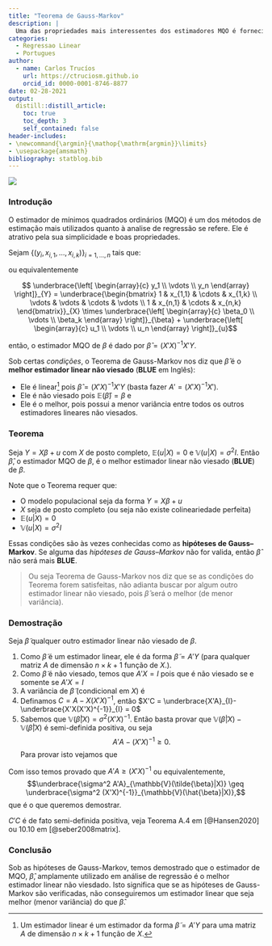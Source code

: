 ```yaml
---
title: "Teorema de Gauss-Markov"
description: |
  Uma das propriedades mais interessentes dos estimadores MQO é fornecida pelo Teorema de Gauss-Markov. Neste post discutimos a importância, significado e fornecemos uma demostração passo a passo do Teorema.
categories:
  - Regressao Linear
  - Portugues 
author:
  - name: Carlos Trucíos
    url: https://ctruciosm.github.io
    orcid_id: 0000-0001-8746-8877
date: 02-28-2021
output:
  distill::distill_article:
    toc: true
    toc_depth: 3
    self_contained: false
header-includes:
- \newcommand{\argmin}{\mathop{\mathrm{argmin}}\limits}
- \usepackage{amsmath}
bibliography: statblog.bib
---
```



![](teorema_proof.jpg)


### Introdução


O estimador de mínimos quadrados ordinários (MQO) é um dos métodos de estimação mais utilizados quanto à analise de regressão se refere. Ele é atrativo pela sua simplicidade e boas propriedades. 


Sejam $\{(y_i, x_{i,1}, \ldots, x_{i,k})  \}_{i=1, \ldots, n}$ tais que: 


\begin{align}
\begin{split}\label{eq:1}
    y_1 &= \beta_0 + \beta_1 x_{1,1}  + \cdots + \beta_k x_{1,k} + u_1 \\
    \vdots \\
    y_n &= \beta_0 + \beta_1 x_{n,1}  + \cdots + \beta_k x_{n,k} + u_n \\
\end{split}
\end{align}

ou equivalentemente

$$ \underbrace{\left[ \begin{array}{c} y_1 \\ \vdots \\ y_n \end{array} \right]}_{Y} = \underbrace{\begin{bmatrix} 
1 & x_{1,1} & \cdots & x_{1,k} \\ 
\vdots & \vdots & \cdots & \vdots \\ 
1 & x_{n,1} & \cdots & x_{n,k} \end{bmatrix}}_{X} \times \underbrace{\left[ \begin{array}{c} \beta_0 \\ \vdots \\ \beta_k \end{array} \right]}_{\beta} + \underbrace{\left[ \begin{array}{c} u_1 \\ \vdots \\ u_n \end{array} \right]}_{u}$$

então, o estimador MQO de $\beta$ é dado por $\hat{\beta} = (X'X)^{-1}X'Y$. 



Sob certas *condições*, o Teorema de Gauss-Markov nos diz que $\hat{\beta}$ é o **melhor estimador linear não viesado** (**BLUE** em Inglês):

- Ele é linear^[Um estimador linear é um estimador da forma $\tilde{\beta} = A'Y$ para uma matriz $A$ de dimensão $n \times k+1$ função de $X$.] pois $\hat{\beta} = (X'X)^{-1}X'Y$ (basta fazer $A' = (X'X)^{-1}X'$).
- Ele é não viesado pois $\mathbb{E}(\hat{\beta}) = \beta$ e
- Ele é o melhor, pois possui a menor variância entre todos os outros estimadores lineares não viesados.



### Teorema


Seja $Y = X \beta + u$ com $X$ de posto completo, $\mathbb{E}(u|X) = 0$ e $\mathbb{V}(u|X) = \sigma^2 I$. Então $\hat{\beta}$, o estimador MQO de $\beta$, é o melhor estimador linear não viesado (**BLUE**) de $\beta$.


Note que o Teorema requer que:

- O modelo populacional seja da forma $Y = X \beta + u$ 
- $X$ seja de posto completo (ou seja não existe colineariedade perfeita)
- $\mathbb{E}(u|X) = 0$
- $\mathbb{V}(u|X) = \sigma^2 I$

Essas condições são às vezes conhecidas como as **hipóteses de Gauss--Markov**. Se alguma das *hipóteses de Gauss--Markov* não for valida, então $\hat{\beta}$ não será mais **BLUE**.



> Ou seja  Teorema de Gauss-Markov nos diz que se as condições do Teorema forem satisfeitas, não adianta buscar por algum outro estimador linear não viesado, pois $\hat{\beta}$ será o melhor (de menor variância).


### Demostração

Seja $\tilde{\beta}$ qualquer outro estimador linear não viesado de $\beta$.

1. Como $\tilde{\beta}$ é um estimador linear, ele é da forma $\tilde{\beta} = A'Y$ (para qualquer matriz $A$ de dimensão $n \times k+1$ função de $X$.).
2. Como $\tilde{\beta}$ é não viesado, temos que $A'X = I$ pois \begin{equation}
\begin{aligned}
\mathbb{E}(\tilde{\beta} | X)  & =  \mathbb{E}(A'Y | X)\\
                      & =  \mathbb{E}(A' (X\beta + u) | X) \\
                      & =  \mathbb{E}(A'X\beta|X) + \mathbb{E}(u|X) \\
                      & =  \mathbb{E}(A'X\beta|X) \quad \text{pois } \mathbb{E}(u|X) = 0 \\
                      & =  A'X \beta, 
\end{aligned}
\end{equation} que é não viesado se e somente se $A'X = I$
3. A variância de $\tilde{\beta}$ (condicional em $X$) é \begin{equation}
\begin{aligned}
\mathbb{V}(\tilde{\beta}|X) & =  \mathbb{V}(A'Y|X) \\
                   & =  A'\mathbb{V}(Y|X)A \\
                   & =  A'\mathbb{V}(X \beta + u|X)A \\
                   & =  A'\mathbb{V}(u|X)A \\
                   & =  A'\sigma^2 I A \\
                   & =  \sigma^2 A'A \\
\end{aligned}
\end{equation}
4. Definamos $C = A - X(X'X)^{-1}$, então $X'C = \underbrace{X'A}_{I}-\underbrace{X'X(X'X)^{-1}}_{I} = 0$
5. Sabemos que $\mathbb{V}(\hat{\beta}|X) = \sigma^2 (X'X)^{-1}$. Então basta provar que $\mathbb{V}(\tilde{\beta}|X) - \mathbb{V}(\hat{\beta}|X)$ é semi-definida positiva, ou seja $$A'A-(X'X)^{-1} \geq 0.$$ Para provar isto vejamos que \begin{equation}
\begin{aligned}
A'A-(X'X)^{-1} & =  [C+X(X'X)^{-1}]'[C+X(X'X)^{-1}] -(X'X)^{-1} \\
               & =  [C'+ (X'X)^{-1} X'] [C+X(X'X)^{-1}] -(X'X)^{-1} \\
               & =  C'C +  \underbrace{C' X}_{0}(X'X)^{-1} + (X'X)^{-1} \underbrace{X'C}_{0} \\ &  + (X'X)^{-1} \underbrace{X' X(X'X)^{-1}}_{I} -(X'X)^{-1}\\
               & =  C'C + (X'X)^{-1} -(X'X)^{-1} \\
               & =  C'C \geq 0.\\
\end{aligned}
\end{equation}

Com isso temos provado que $A'A \geq (X'X)^{-1}$ ou equivalentemente, $$\underbrace{\sigma^2 A'A}_{\mathbb{V}(\tilde{\beta}|X)} \geq \underbrace{\sigma^2 (X'X)^{-1}}_{\mathbb{V}(\hat{\beta}|X)},$$ que é o que queremos demostrar.

<aside>
$C'C$ é de fato semi-definida positiva, veja Teorema A.4 em [@Hansen2020] ou 10.10 em [@seber2008matrix].
</aside>


### Conclusão

Sob as hipóteses de Gauss-Markov, temos demostrado que o estimador de MQO, $\hat{\beta}$, amplamente utilizado em análise de regressão é o melhor estimador linear não viesdado. Isto significa que se as hipóteses de Gauss-Markov são verificadas, não conseguiremos um estimador linear que seja melhor (menor variância) do que $\hat{\beta}$.
